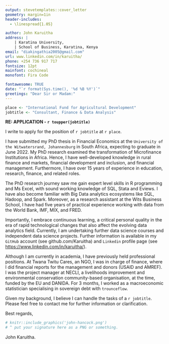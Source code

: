 ```yaml
---
output: stevetemplates::cover_letter
geometry: margin=1in
header-includes:
  - \linespread{1.05}

author: John Karuitha
address: |
    | Karatina University,
    | School of Business, Karatina, Kenya
email: "diakingathia2005@gmail.com"
url: www.linkedin.com/in/karuitha/
phone: +254 736 917 717
fontsize: 12pt
mainfont: cochineal
monofont: Fira Code

fontawesome: TRUE
date: "`r format(Sys.time(), '%d %B %Y')`"
greetings: "Dear Sir or Madam:"
---
```


```r


place <- "International Fund for Agricultural Development"
jobtitle <- "Consultant, Finance & Data Analysis"


```

**RE: APPLICATION - `r toupper(jobtitle)`**

I write to apply for the position of `r jobtitle` at `r place`.

I have submitted my PhD thesis in Financial Economics at the `University of the Witwatersrand, Johannesburg` in South Africa, expecting to graduate in June 2022. My PhD research examined the transformation of Microfinance Institutions in Africa. Hence, I have well-developed knowledge in rural finance and markets, financial development and inclusion, and financial management. Furthermore, I have over 15 years of experience in education, research, finance, and related roles. 

The PhD research journey saw me gain expert level skills in R programming and Ms Excel, with sound working knowledge of SQL, Stata and Eviews. I have also become familiar with Big Data analytics ecosystems like SQL, Hadoop, and Spark. Moreover, as a research assistant at the Wits Business School, I have had five years of practical experience working with data from the World Bank, IMF, MIX, and FRED.  

Importantly, I embrace continuous learning, a critical personal quality in the era of rapid technological changes that also affect the evolving data analytics field. Currently, I am undertaking further data science courses and independent data science projects. Further information is available in my `GitHub` account (see github.com/Karuitha) and `Linkedin` profile page (see <https://www.linkedin.com/in/karuitha/>). 

Although I am currently in academia, I have previously held professional positions. At Twana Twitu Cares, an NGO, I was in charge of finance, where I did financial reports for the management and donors (USAID and AMREF). I was the project manager at NECLI, a livelihoods improvement and environmental conservation community-based organisation, at the time, funded by the EU and DANIDA. For 3 months, I worked as a macroeconomic statistician specialising in sovereign debt with `trounceflow`. 

Given my background, I believe I can handle the tasks of a `r jobtitle`. Please feel free to contact me for further information or clarification. 


Best regards,

```r
# knitr::include_graphics('john-hancock.png')
# ^ put your signature here as a PNG or something.
```

John Karuitha.



